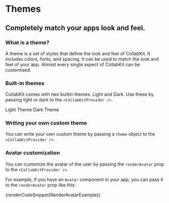 
# Themes

## Completely match your apps look and feel.

### What is a theme?

A theme is a set of styles that define the look and feel of CollabKit. It includes colors, fonts, and spacing. It can be used to match the look and feel of your app. Almost every single aspect of CollabKit can be customised.

### Built-in themes

CollabKit comes with two builtin themes. Light and Dark. Use these by passing light or dark to the `<CollabKitProvider />`.

<ComponentDemo hideThemeEditorButton={true}>
  <ThemeProvider theme="light">
    <ThemeName>Light Theme</ThemeName>
    <Thread
      style={{ width: 320, height: 320, borderRadius: 6 }}
      threadId={'thread1'}
      autoFocus={false}
    />
  </ThemeProvider>
</ComponentDemo>

<ComponentDemo hideThemeEditorButton={true}>
  <ThemeName>Dark Theme</ThemeName>
  <ThemeProvider theme="dark">
    <Thread
      style={{ width: 320, height: 320, borderRadius: 6 }}
      threadId={'thread1'}
      autoFocus={false}
    />
  </ThemeProvider>
</ComponentDemo>

### Writing your own custom theme

You can write your own custom theme by passing a `theme` object to the `<CollabKitProvider />`.

### Avatar customization

You can customize the avatar of the user by passing the `renderAvatar` prop to the `<CollabKitProvider />`.

For example, if you have an `Avatar` component in your app, you can pass it to the `renderAvatar` prop like this:

{renderCodeSnippet(RenderAvatarExample)}
